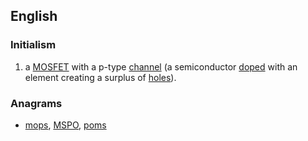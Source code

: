 ==English==

===Initialism===
{{head|en|initialism}}

# {{context|electronics}} a [[MOSFET]] with a p-type [[channel]] (a semiconductor [[doped]] with an element creating a surplus of [[hole]]s).

===Anagrams===
* [[mops#English|mops]], [[MSPO#English|MSPO]], [[poms#English|poms]]